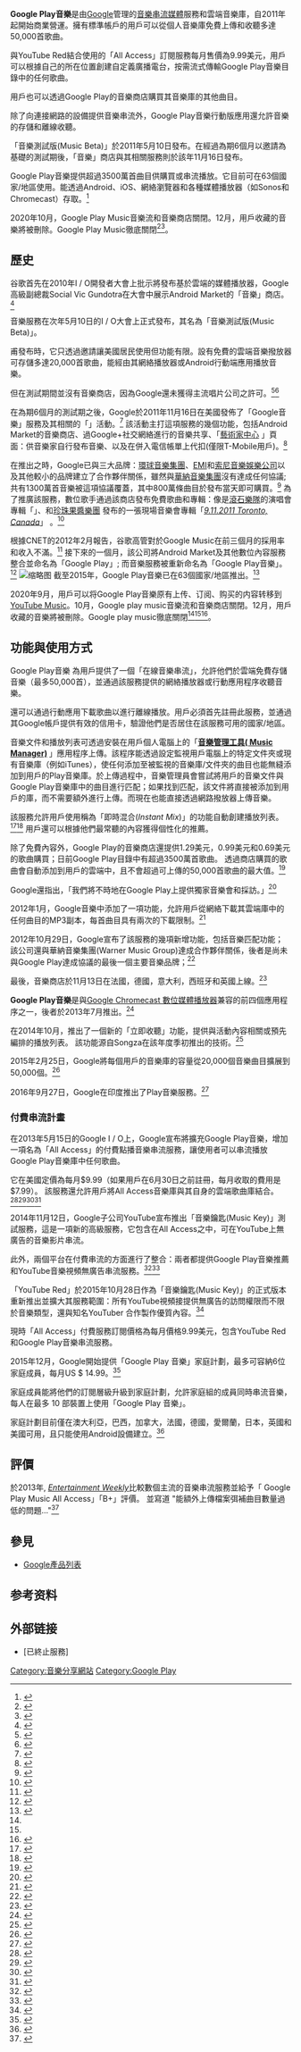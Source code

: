 {{trivia|time=2020-04-22T22:30:20+00:00}}
{{update|time=2020-04-22T22:30:20+00:00}}
{{noteTA|G1=IT}}
{{Otheruses|Google音樂}}
{{Infobox online music service
| service_name       = [[File:Google_Play_Music_-_Logo.svg|175px]]
| logo               = [[File:Google_Play_Music_icon.svg|75px]]
| screenshot         = [[File:Google_Play音乐截图.png|250px]]
| launched = {{Start date and age|2011|11|16}}
| discontinued                 =  2020年10月
| pricing            =  “标准”免费，“订阅”每月價格9.99美元，“家庭方案”每月價格14.99美元
| platform          = [[Android|Android]]、[[iOS|iOS]]、[[网页浏览器|网页浏览器]]
| format             = [[MP3|MP3]]
| restrictions       = 最多 10 部裝置，每首上傳的曲目僅能被下載兩次
| catalogue          = 4000萬首歌曲
| preview            = 90秒（短于2:30的歌曲有30秒试听）
| streaming          = 点播
| burning_copying    = 
| trial              = 免費30天無限串流試用<ref>{{cite web|url=https://support.google.com/googleplay/answer/3119802|title=Free trials for Google Play Music All Access – Google Play Help|publisher=Google|accessdate=2014-07-21|archive-date=2016-05-03|archive-url=https://web.archive.org/web/20160503000655/https://support.google.com/googleplay/answer/3119802|dead-url=no}}</ref>
| protocol           = 
| availability       = 63個國家(已下线)
| features           = 免费在线储存50,000首歌曲<br>自訂廣播電台<br>支援[[Chromecast|Chromecast]]
| website= {{URL|https://play.google.com/music/}}
| footnotes          = 
|status=已关闭}}

'''Google Play音樂'''是由[[Google|Google]]管理的[[音樂串流媒體|音樂串流媒體]]服務和雲端音樂庫，自2011年起開始商業營運。擁有標準帳戶的用戶可以從個人音樂庫免費上傳和收聽多達50,000首歌曲。

與YouTube Red結合使用的「All Access」訂閱服務每月售價為9.99美元，用戶可以根據自己的所在位置創建自定義廣播電台，按需流式傳輸Google Play音樂目錄中的任何歌曲。

用戶也可以透過Google Play的音樂商店購買其音樂庫的其他曲目。

除了向連接網路的設備提供音樂串流外，Google Play音樂行動版應用還允許音樂的存儲和離線收聽。

「音樂測試版(Music Beta)」於2011年5月10日發布。在經過為期6個月以邀請為基礎的測試期後，「音樂」商店與其相關服務則於該年11月16日發布。

Google Play音樂提供超過3500萬首曲目供購買或串流播放。它目前可在63個國家/地區使用。能透過Android、iOS、網絡瀏覽器和各種媒體播放器（如Sonos和Chromecast）存取。<ref>{{cite web|url=http://www.pcworld.com/article/227507/music_beta_by_google_to_launch_without_licenses.html|title=Music Beta by Google To Launch Without Licenses|accessdate=2011-05-10|date=2011-05-10|last=Slattery|first=Brennon|work=[[PCWorld_(magazine)|PCWorld]]|archive-date=2016-07-29|archive-url=https://web.archive.org/web/20160729220555/http://www.pcworld.com/article/227507/Music_Beta_by_Google_to_Launch_Without_Licenses.html|dead-url=no}}</ref>

2020年10月，Google Play Music音樂流和音樂商店關閉。12月，用戶收藏的音樂將被刪除。Google Play Music徹底關閉<ref name=12月>{{Cite web|last=Li|first=Abner|date=2020-10-12|title=Google shuts down Play Music store for buying songs|url=https://9to5google.com/2020/10/12/google-play-music-store-shutdown/|access-date=2020-10-12|website=9to5Google|language=en-US|archive-date=2021-01-18|archive-url=https://web.archive.org/web/20210118041302/https://9to5google.com/2020/10/12/google-play-music-store-shutdown/|dead-url=no}}</ref><ref name=9月>{{Cite web|last=Amadeo|first=Ron|date=2020-08-04|title=Google Music shutdown starts this month, music deleted in December|url=https://arstechnica.com/gadgets/2020/08/google-music-shutdown-starts-this-month-music-deleted-in-december/|access-date=2020-08-04|website=Ars Technica|language=en-us|archive-date=2021-01-25|archive-url=https://web.archive.org/web/20210125231134/https://arstechnica.com/gadgets/2020/08/google-music-shutdown-starts-this-month-music-deleted-in-december/|dead-url=no}}</ref>。

== 歷史 ==
谷歌首先在2010年I / O開發者大會上批示將發布基於雲端的媒體播放器，Google高級副總裁Social Vic Gundotra在大會中展示Android Market的「音樂」商店。<ref>{{cite web|url=http://techcrunch.com/2010/05/20/um-did-google-just-quietly-launch-a-web-based-itunes-competitor-yep/|title=Um, Did Google Just Quietly Launch a Web-Based iTunes Competitor? Yep|accessdate=2011-05-10|date=2010-05-20|last=Siegler|first=M. G.|work=[[TechCrunch|TechCrunch]]|publisher=[[AOL|AOL]]|archive-date=2020-11-13|archive-url=https://web.archive.org/web/20201113035149/https://techcrunch.com/2010/05/20/um-did-google-just-quietly-launch-a-web-based-itunes-competitor-yep/|dead-url=no}}</ref>

音樂服務在次年5月10日的I / O大會上正式發布，其名為「音樂測試版(Music Beta)」。 

甫發布時，它只透過邀請讓美國居民使用但功能有限。設有免費的雲端音樂撥放器可存儲多達20,000首歌曲，能經由其網絡播放器或Android行動端應用播放音樂。

但在測試期間並沒有音樂商店，因為Google還未獲得主流唱片公司之許可。<ref>{{cite web|url=http://www.engadget.com/2011/05/11/google-music-beta-walkthrough-what-it-is-and-how-it-works-vide/|title=Google Music Beta walkthrough: what it is and how it works (video)|accessdate=2014-08-01|date=2011-05-11|last=Murph|first=Darren|work=[[Engadget|Engadget]]|publisher=AOL|archive-date=2019-06-06|archive-url=https://web.archive.org/web/20190606141651/https://www.engadget.com/2011/05/11/google-music-beta-walkthrough-what-it-is-and-how-it-works-vide/|dead-url=no}}</ref><ref>{{cite news|url=http://www.wired.com/2011/05/google-music-beta-io|script-title=en:Google Launches ‘Music Beta,’ a Streaming Cloud Service for Tunes|last=Isaac|first=Mike|date=2011-05-10|work=[[Wired_(magazine)|Wired.com]]|publisher=[[Condé_Nast|Condé Nast]]|accessdate=2014-08-01|archive-date=2021-01-04|archive-url=https://web.archive.org/web/20210104063705/https://www.wired.com/2011/05/google-music-beta-io/|dead-url=no}}</ref>

在為期6個月的測試期之後，Google於2011年11月16日在美國發佈了「Google音樂」服務及其相關的「{{link-en|These Go to Eleven|Up to eleven}}」活動。<ref>{{cite web|url=http://www.engadget.com/2011/11/16/googles-android-these-go-to-eleven-liveblog-from-los-angeles/|title=Google's Android 'These Go To Eleven' liveblog from Los Angeles!|accessdate=2014-08-04|date=2011-11-16|last=Cesa|first=Dante|work=Engadget|publisher=AOL|archive-date=2019-06-09|archive-url=https://web.archive.org/web/20190609213448/http://www.engadget.com/2011/11/16/googles-android-these-go-to-eleven-liveblog-from-los-angeles/|dead-url=no}}</ref> 該活動主打這項服務的幾個功能，包括Android Market的音樂商店、過Google+社交網絡進行的音樂共享、「[https://play.google.com/artists/ 藝術家中心] {{Wayback|url=https://play.google.com/artists/ |date=20190904115455 }}」頁面：供音樂家自行發布音樂、以及在併入電信帳單上代扣(僅限T-Mobile用戶)。<ref>{{cite web|url=http://www.theverge.com/2011/11/11/2554975/google-music-these-go-to-eleven-event-november-16|title=Google Music 'These Go To Eleven' Live blog|accessdate=2014-08-04|date=2011-11-16|last=Houston|first=Thomas|work=The Verge|publisher=Vox Media|archive-date=2020-11-11|archive-url=https://web.archive.org/web/20201111190617/https://www.theverge.com/2011/11/11/2554975/google-music-these-go-to-eleven-event-november-16|dead-url=no}}</ref> 

在推出之時，Google已與三大品牌：[[环球唱片|環球音樂集團]]、[[EMI|EMI]]和[[索尼音樂娛樂|索尼音樂娛樂公司]]以及其他較小的品牌建立了合作夥伴關係，雖然與[[華納音樂集團|華納音樂集團]]沒有達成任何協議; 共有1300萬首音樂被這項協議覆蓋，其中800萬條曲目於發布當天即可購買。<ref>{{cite web|url=http://www.theverge.com/2011/11/16/2567284/google-music-launching-with-universal-emi-sony-music-and-many|title=Google Music launching with EMI, Sony Music, and others; offering free, exclusive music|accessdate=2014-08-04|date=2011-11-16|last=Houston|first=Thomas|work=[[The_Verge|The Verge]]|publisher=[[Vox_Media|Vox Media]]|archive-date=2020-12-04|archive-url=https://web.archive.org/web/20201204081459/https://www.theverge.com/2011/11/16/2567284/google-music-launching-with-universal-emi-sony-music-and-many|dead-url=no}}</ref> 為了推廣該服務，數位歌手通過該商店發布免費歌曲和專輯：像是[[滚石乐队|滾石樂隊]]的演唱會專輯「''{{link-en|Brussels Affair (Live 1973)|Brussels Affair}}''」、和[[珍珠果醬樂團|珍珠果醬樂團]] 發布的一張現場音樂會專輯「''[[9.11.2011_Toronto,_Canada|9.11.2011 Toronto, Canada]]''」 。<ref>{{cite web|url=http://www.avclub.com/articles/google-music-launches-with-a-bunch-of-free-music-f,65330/|title=Google Music Launches with a Bunch of Free Music from Pearl Jam and The Rolling Stones|accessdate=2011-11-17|date=2011-11-17|last=Hyden|first=Steven|work=[[A.V._Club|A.V. Club]]|publisher=[[The_Onion|The Onion]]|archive-date=2013-11-05|archive-url=https://web.archive.org/web/20131105021126/http://www.avclub.com/articles/google-music-launches-with-a-bunch-of-free-music-f,65330/|dead-url=no}}</ref>

根據CNET的2012年2月報告，谷歌高管對於Google Music在前三個月的採用率和收入不滿。<ref>{{cite web|url=http://www.cnet.com/news/google-music-not-living-up-to-expectations-exclusive/|title=Google Music not living up to expectations (exclusive)|accessdate=2014-08-04|date=2012-02-23|last=Sandoval|first=Greg|work=[[CNET|CNET]]|publisher=[[CBS_Interactive|CBS Interactive]]|archive-date=2020-11-12|archive-url=https://web.archive.org/web/20201112035517/https://www.cnet.com/news/google-music-not-living-up-to-expectations-exclusive/|dead-url=no}}</ref> 接下來的一個月，該公司將Android Market及其他數位內容服務整合並命名為「Google Play」; 而音樂服務被重新命名為「Google Play音樂」。<ref>{{cite web|url=http://techcrunch.com/2012/03/06/goodbye-android-market-hello-google-play/|title=Goodbye Android Market, Hello Google Play|accessdate=2014-08-04|date=2012-03-06|last=Velazco|first=Chris|work=TechCrunch|publisher=AOL|archive-date=2020-10-23|archive-url=https://web.archive.org/web/20201023105900/https://techcrunch.com/2012/03/06/goodbye-android-market-hello-google-play/|dead-url=no}}</ref>
[[File:Availability_of_Google_Play_in_the_World.svg|缩略图]]
截至2015年，Google Play音樂已在63個國家/地區推出。<ref name="intl-avail">{{cite web|url=https://support.google.com/googleplay/answer/2843119?hl|title=Country availability for apps & digital content – Google Play Help|accessdate=2014-11-05|publisher=Google|archive-date=2014-10-10|archive-url=https://web.archive.org/web/20141010213546/https://support.google.com/googleplay/answer/2843119?hl|dead-url=no}}</ref>

2020年9月，用戶可以将Google Play音樂原有上传、订阅、购买的内容转移到[[YouTube_Music|YouTube Music]]。10月，Google play music音樂流和音樂商店關閉。12月，用戶收藏的音樂將被刪除。Google play music徹底關閉<ref name=12月/><ref name=9月/><ref>{{cite news |title=Google Play Music will begin shutting down in September |url=https://www.theverge.com/2020/8/4/21354136/google-play-music-shut-down-end-service-youtube-music-date |publisher=the verge |accessdate=2020-08-05 |archive-date=2020-11-28 |archive-url=https://web.archive.org/web/20201128160215/https://www.theverge.com/2020/8/4/21354136/google-play-music-shut-down-end-service-youtube-music-date |dead-url=no }}</ref>。

== 功能與使用方式 ==
Google Play音樂 為用戶提供了一個「在線音樂串流」，允許他們於雲端免費存儲音樂（最多50,000首），並通過該服務提供的網絡播放器或行動應用程序收聽音樂。

還可以通過行動應用下載歌曲以進行離線播放。用戶必須首先註冊此服務，並通過其Google帳戶提供有效的信用卡，驗證他們是否居住在該服務可用的國家/地區。

音樂文件和播放列表可透過安裝在用戶個人電腦上的「'''[https://support.google.com/googleplay/answer/1075570?visit_id=0-636164432538209958-1400391290&rd=1 音樂管理工具( Music Manager)] {{Wayback|url=https://support.google.com/googleplay/answer/1075570?visit_id=0-636164432538209958-1400391290&rd=1 |date=20161220193136 }}'''」應用程序上傳。該程序能透過設定監視用戶電腦上的特定文件夾或現有音樂庫（例如iTunes），使任何添加至被監視的音樂庫/文件夾的曲目也能無縫添加到用戶的Play音樂庫。於上傳過程中，音樂管理員會嘗試將用戶的音樂文件與Google Play音樂庫中的曲目進行匹配；如果找到匹配，該文件將直接被添加到用戶的庫，而不需要額外進行上傳。而現在也能直接透過網路撥放器上傳音樂。

該服務允許用戶使用稱為「即時混合(''Instant Mix'')」的功能自動創建播放列表。<ref>{{cite web|url=http://googleblog.blogspot.com/2011/05/android-momentum-mobile-and-more-at.html|title=Android: Momentum, Mobile and More at Google I/O|accessdate=2011-05-10|date=2011-05-10|last=Barra|first=Hugo|work=[[Google|Official Google Blog]]|archive-date=2012-01-30|archive-url=https://web.archive.org/web/20120130052353/http://googleblog.blogspot.com/2011/05/android-momentum-mobile-and-more-at.html|dead-url=no}}</ref><ref>{{cite web|url=http://support.google.com/googleplay/bin/answer.py?hl=en&answer=1186958|title=Creating instant mixes – Google Play Help|accessdate=2012-10-29|publisher=Google|archive-date=2013-05-09|archive-url=https://web.archive.org/web/20130509103736/http://support.google.com/googleplay/bin/answer.py?hl=en&answer=1186958|dead-url=no}}</ref> 用戶還可以根據他們最常聽的內容獲得個性化的推薦。

除了免費內容外，Google Play的音樂商店還提供1.29美元，0.99美元和0.69美元的歌曲購買；日前Google Play目錄中有超過3500萬首歌曲。 透過商店購買的歌曲會自動添加到用戶的雲端中，且不會超過可上傳的50,000首歌曲的最大值。<ref>{{cite web|url=https://support.google.com/googleplay/answer/1143668?hl=en|title=Song storage limits for Google Play Music – Google Play|accessdate=2014-08-22|publisher=Google|archive-date=2016-05-05|archive-url=https://web.archive.org/web/20160505031012/https://support.google.com/googleplay/answer/1143668?hl=en|dead-url=no}}</ref> 

Google還指出，「我們將不時地在Google Play上提供獨家音樂會和採訪。」<ref>{{cite web|url=https://plus.google.com/u/0/106886664866983861036/posts/4hjmvo2VZN6|title=Google Play|accessdate=2012-05-01|author=Google Play|date=2012-03-10|work=[[Google+|Google+]]|publisher=Google}}{{dead link|date=2018年5月 |bot=InternetArchiveBot |fix-attempted=yes }}</ref>

2012年1月，Google音樂中添加了一項功能，允許用戶從網絡下載其雲端庫中的任何曲目的MP3副本，每首曲目具有兩次的下載限制。<ref>{{cite web|url=http://www.theverge.com/2012/1/26/2746557/google-music-download-songs|title=Google Music now lets you download MP3 copies of your stored tunes|accessdate=2014-08-04|date=2012-01-26|last=Hollister|first=Sean|work=The Verge|publisher=Vox Media|archive-date=2020-11-11|archive-url=https://web.archive.org/web/20201111172047/http://www.theverge.com/2012/1/26/2746557/google-music-download-songs|dead-url=no}}</ref>

2012年10月29日，Google宣布了該服務的幾項新增功能，包括音樂匹配功能； 該公司還與華納音樂集團(Warner Music Group)達成合作夥伴關係，後者是尚未與Google Play達成協議的最後一個主要音樂品牌；<ref>{{cite web|url=http://googleblog.blogspot.de/2012/10/nexus-best-of-google-now-in-three-sizes.html|title=Google Play: More entertainment, more countries|accessdate=2012-10-29|work=Google: Official Blog|archive-date=2018-05-26|archive-url=https://web.archive.org/web/20180526020727/https://googleblog.blogspot.de/2012/10/nexus-best-of-google-now-in-three-sizes.html|dead-url=no}}</ref>  

最後，音樂商店於11月13日在法國，德國，意大利，西班牙和英國上線。<ref>{{cite news|url=http://thenextweb.com/google/2012/10/29/song-matching-coming-to-google-play-music-purchases-coming-to-europe-on-november-13/|title=Song matching coming to Google Play, music purchases coming to Europe on November 13|work=The Next Web|accessdate=2012-10-29|archive-date=2020-09-21|archive-url=https://web.archive.org/web/20200921134150/https://thenextweb.com/google/2012/10/29/song-matching-coming-to-google-play-music-purchases-coming-to-europe-on-november-13/|dead-url=no}}</ref>

'''Google Play音樂'''是與[[Chromecast|Google Chromecast 數位媒體播放器]]兼容的前四個應用程序之一，後者於2013年7月推出。<ref>{{cite news|url=http://variety.com/2013/digital/news/google-unveils-chromecast-new-video-device-for-tvs-1200567447/|title=Google Unveils Chromecast, New Video Device for TVs|last=Spangler|first=Todd|date=2013-07-24|work=[[Variety_(magazine)|Variety]]|publisher=[[Penske_Media_Corporation|Penske Media Corporation]]|accessdate=2014-08-07|archive-date=2018-06-14|archive-url=https://web.archive.org/web/20180614044657/https://variety.com/2013/digital/news/google-unveils-chromecast-new-video-device-for-tvs-1200567447/|dead-url=no}}</ref>

在2014年10月，推出了一個新的「立即收聽」功能，提供與活動內容相關或預先編排的播放列表。 該功能源自Songza在該年度季初推出的技術。<ref name="verge-songzagpm">{{cite web|url=http://www.theverge.com/2014/10/21/7027707/google-brings-best-songza-feature-to-play-music|title=Google brings Songza's best feature to Play Music|accessdate=2014-10-21|website=The Verge|archive-date=2017-01-03|archive-url=https://web.archive.org/web/20170103044443/http://www.theverge.com/2014/10/21/7027707/google-brings-best-songza-feature-to-play-music/|dead-url=no}}</ref>

2015年2月25日，Google將每個用戶的音樂庫的容量從20,000個音樂曲目擴展到50,000個。<ref>{{cite web|url=http://gizmodo.com/google-play-music-is-now-an-even-better-spotify-alterna-1687996387|title=Google Play Music Is Now an Even Better Spotify Alternative|accessdate=2015-02-25|date=2015-02-25|last=Aguilar|first=Mario|work=[[Gizmodo|Gizmodo]]|publisher=[[Gawker_Media|Gawker Media]]|archive-date=2020-09-19|archive-url=https://web.archive.org/web/20200919102423/https://gizmodo.com/google-play-music-is-now-an-even-better-spotify-alterna-1687996387|dead-url=no}}</ref>

2016年9月27日，Google在印度推出了Play音樂服務。<ref>{{Cite web|url=https://techcrunch.com/2016/09/28/google-play-music-india/|title=Google Play Music is now available in India|date=2016-09-28|last=Russell|first=Jon|publisher=AOL|website=TechCrunch|access-date=|archive-date=2020-11-08|archive-url=https://web.archive.org/web/20201108160722/https://techcrunch.com/2016/09/28/google-play-music-india/|dead-url=no}}</ref>

=== 付費串流計畫 ===
在2013年5月15日的Google I / O上，Google宣布將擴充Google Play音樂，增加一項名為「All Access」的付費點播音樂串流服務，讓使用者可以串流播放Google Play音樂庫中任何歌曲。 

它在美國定價為每月$9.99（如果用戶在6月30日之前註冊，每月收取的費用是$7.99）。 該服務還允許用戶將All Access音樂庫與其自身的雲端歌曲庫結合。<ref>{{cite web|url=http://www.theguardian.com/technology/2013/may/15/google-launches-music-streaming-io-developer-conference|title=Google Play Music All Access: search giant launches rival to Spotify|accessdate=2014-08-13|date=2013-05-16|work=[[The_Guardian|The Guardian]]|first1=Dominic|last1=Rushe|first2=Charles|last2=Arthur|archive-date=2020-11-12|archive-url=https://web.archive.org/web/20201112004308/http://www.theguardian.com/technology/2013/may/15/google-launches-music-streaming-io-developer-conference|dead-url=no}}</ref><ref>{{cite web|url=http://www.theverge.com/2013/5/15/4334790/google-music-all-access-hands-on-versus-spotify-rdio/in/4095431|title=Google Play Music All Access hands-on: should you switch from Spotify or Rdio?|accessdate=2014-08-13|date=2013-05-15|last=D'Orazio|first=Dante|work=The Verge|publisher=Vox Media|archive-date=2016-11-07|archive-url=https://web.archive.org/web/20161107120904/http://www.theverge.com/2013/5/15/4334790/google-music-all-access-hands-on-versus-spotify-rdio/in/4095431|dead-url=no}}</ref><ref>{{cite web|url=http://www.theverge.com/2013/5/15/4335102/google-hints-at-play-music-for-other-platforms-youtube-integration-likely/in/4095431|title=Google hints at Play Music for other platforms, says YouTube integration 'likely'|accessdate=2014-08-13|date=2014-05-15|last=Patel|first=Nilay|work=The Verge|publisher=Vox Media|archive-date=2019-06-29|archive-url=https://web.archive.org/web/20190629055954/https://www.theverge.com/2013/5/15/4335102/google-hints-at-play-music-for-other-platforms-youtube-integration-likely/in/4095431|dead-url=no}}</ref><ref>{{cite web|url=http://www.engadget.com/2013/05/15/google-play-music-all-access-officially-unveiled/|title=Google launches All Access music-streaming service in the US: $9.99 monthly fee|accessdate=2014-08-13|date=2014-05-15|last=Silbert|first=Sarah|work=Engadget|publisher=AOL|archive-date=2019-06-09|archive-url=https://web.archive.org/web/20190609013900/http://www.engadget.com/2013/05/15/google-play-music-all-access-officially-unveiled/|dead-url=no}}</ref>

2014年11月12日，Google子公司YouTube宣布推出「音樂鑰匙(Music Key)」測試服務，這是一項新的高級服務，它包含在All Access之中，可在YouTube上無廣告的音樂影片串流。 

此外，兩個平台在付費串流的方面進行了整合：兩者都提供Google Play音樂推薦和YouTube音樂視頻無廣告串流服務。<ref name="verge-musickey">{{cite web|url=http://www.theverge.com/2014/11/12/7201969/youtube-music-key-new-subscription-service|title=YouTube announces plans for a subscription music service|accessdate=2014-11-12|website=The Verge|archive-date=2021-01-07|archive-url=https://web.archive.org/web/20210107025556/https://www.theverge.com/2014/11/12/7201969/youtube-music-key-new-subscription-service|dead-url=no}}</ref><ref name="variety-musickey">{{cite news|url=http://variety.com/2014/digital/news/youtube-launches-music-key-subscription-service-with-more-than-30-million-songs-1201354498/|script-title=en:YouTube Launches ‘Music Key’ Subscription Service with More Than 30 Million Songs|last=Spangler|first=Todd|date=2014-11-12|accessdate=2014-11-12|website=Variety|archive-date=2021-01-06|archive-url=https://web.archive.org/web/20210106160813/https://variety.com/2014/digital/news/youtube-launches-music-key-subscription-service-with-more-than-30-million-songs-1201354498/|dead-url=no}}</ref>

「YouTube Red」於2015年10月28日作為「音樂鑰匙(Music Key)」的正式版本重新推出並擴大其服務範圍：所有YouTube視頻接提供無廣告的訪問權限而不限於音樂類型，還與知名YouTuber 合作製作優質內容。<ref name="verge-youtubered">{{cite web|url=http://www.theverge.com/2015/10/21/9566973/youtube-red-ad-free-offline-paid-subscription-service|title=Red Dawn: An inside look at YouTube’s new ad-free subscription service|accessdate=2015-10-21|publisher=Vox Media|website=The Verge|archive-date=2021-01-24|archive-url=https://web.archive.org/web/20210124115454/https://www.theverge.com/2015/10/21/9566973/youtube-red-ad-free-offline-paid-subscription-service|dead-url=no}}</ref> 

現時「All Access」付費服務訂閱價格為每月價格9.99美元，包含YouTube Red和Google Play音樂串流服務。

2015年12月，Google開始提供「Google Play 音樂」家庭計劃，最多可容納6位家庭成員，每月US $ 14.99。<ref>{{cite web|url=http://officialandroid.blogspot.ca/2015/12/google-play-music-now-playing-for-your.html|title=Google Play Music: Now playing for your family|accessdate=2016-01-06|date=2015-12-09|last=Eunice|first=Kim|work=[[Google|Google]]|publisher=Android Official Blog|archive-date=2016-04-17|archive-url=https://web.archive.org/web/20160417155053/http://officialandroid.blogspot.ca/2015/12/google-play-music-now-playing-for-your.html|dead-url=no}}</ref> 

家庭成員能將他們的訂閱層級升級到家庭計劃，允許家庭組的成員同時串流音樂，每人在最多 10 部裝置上使用「Google Play 音樂」。 

家庭計劃目前僅在澳大利亞，巴西，加拿大，法國，德國，愛爾蘭，日本，英國和美國可用，且只能使用Android設備建立。<ref>{{cite web|url=https://support.google.com/googleplay/answer/6317786|title=Google Play Music family plan|accessdate=2016-01-06|work=[[Google|Google]]|publisher=Google Play Help|archive-date=2017-03-31|archive-url=https://web.archive.org/web/20170331121856/https://support.google.com/googleplay/answer/6317786|dead-url=no}}</ref>

== 評價 ==
於2013年, ''[[娱乐周刊|Entertainment Weekly]]''比較數個主流的音樂串流服務並給予「 Google Play Music All Access」「B+」評價。 並寫道 "能額外上傳檔案弭補曲目數量過低的問題..."<ref>{{cite journal|title=What's the Best Music Service?|url=http://www.ew.com/ew/article/0,,20663844,00.html|last=Anderson|first=Kyle|date=2013-01-18|journal=[[Entertainment_Weekly|Entertainment Weekly]]|publisher=[[Time_Inc.|Time Inc.]]|page=14|access-date=2016-12-04|archive-date=2014-11-10|archive-url=https://web.archive.org/web/20141110200751/http://www.ew.com/ew/article/0,,20663844,00.html|dead-url=no}}</ref>

== 參見 ==
{{Portal|Google|音乐|資訊科技}}
* [[Google产品列表|Google產品列表]]

== 参考资料 ==
{{reflist|2|refs=

}}

== 外部链接 ==
* {{official website|https://play.google.com/music}} [已終止服務]

{{Google公司}}
{{android}}
{{音乐数字发行平台}}

[[Category:音樂分享網站|Category:音樂分享網站]]
[[Category:Google_Play|Category:Google Play]]